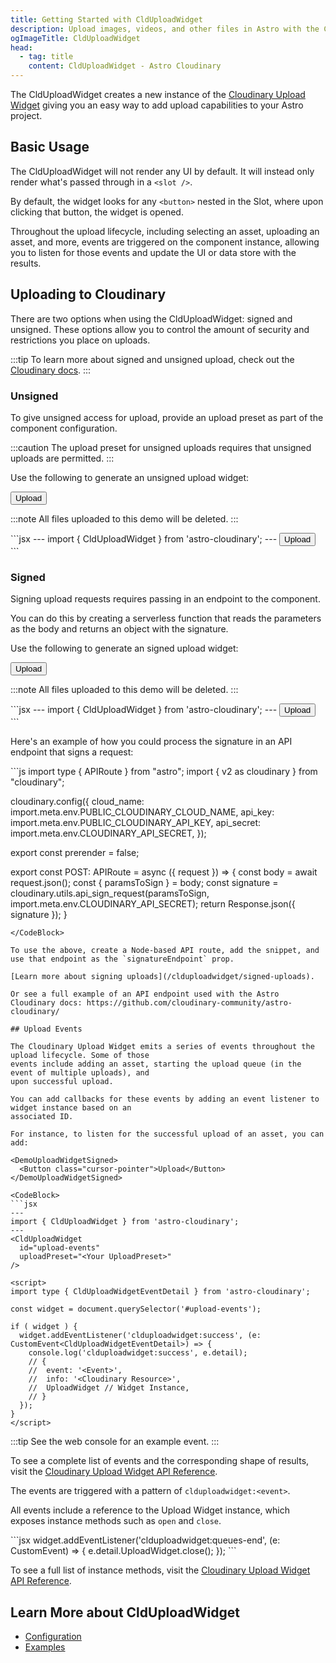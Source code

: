 ```yaml
---
title: Getting Started with CldUploadWidget
description: Upload images, videos, and other files in Astro with the CldUploadWidget component.
ogImageTitle: CldUploadWidget
head:
  - tag: title
    content: CldUploadWidget - Astro Cloudinary
---
```



The CldUploadWidget creates a new instance of the [Cloudinary Upload Widget](https://cloudinary.com/documentation/upload_widget)
giving you an easy way to add upload capabilities to your Astro project.

## Basic Usage

The CldUploadWidget will not render any UI by default. It will instead only render what's passed through in a `<slot />`.

By default, the widget looks for any `<button>` nested in the Slot, where upon clicking that button, the widget is opened.

Throughout the upload lifecycle, including selecting an asset, uploading an asset, and more, events are
triggered on the component instance, allowing you to listen for those events and update the UI or data
store with the results.

## Uploading to Cloudinary

There are two options when using the CldUploadWidget: signed and unsigned. These options allow you to control the amount
of security and restrictions you place on uploads.

:::tip
To learn more about signed and unsigned upload, check out the [Cloudinary docs](https://cloudinary.com/documentation/upload_images#uploading_assets_to_the_cloud).
:::

### Unsigned

To give unsigned access for upload, provide an upload preset as part of the component configuration.

:::caution
The upload preset for unsigned uploads requires that unsigned uploads are permitted.
:::

Use the following to generate an unsigned upload widget:

<DemoUploadWidgetUnsigned uploadPreset="astro-cloudinary-unsigned">
  <Button class="cursor-pointer">Upload</Button>
</DemoUploadWidgetUnsigned>

:::note
All files uploaded to this demo will be deleted.
:::

<CodeBlock className="mt-6" alwaysExpanded>
```jsx
---
import { CldUploadWidget } from 'astro-cloudinary';
---
<CldUploadWidget uploadPreset="<Your Upload Preset>">
  <button>Upload</button>
</CldUploadWidget>
```
</CodeBlock>

### Signed

Signing upload requests requires passing in an endpoint to the component.

You can do this by creating a serverless function that reads the parameters as the body and returns an object with the signature.

Use the following to generate an signed upload widget:

<DemoUploadWidgetSigned>
  <Button class="cursor-pointer">Upload</Button>
</DemoUploadWidgetSigned>

:::note
All files uploaded to this demo will be deleted.
:::

<CodeBlock alwaysExpanded>
```jsx
---
import { CldUploadWidget } from 'astro-cloudinary';
---
<CldUploadWidget signatureEndpoint="<API Endpoint (ex: /api/sign-cloudinary-params)>">
  <button>Upload</button>
</CldUploadWidget>
```
</CodeBlock>

Here's an example of how you could process the signature in an API endpoint that signs a request:

<CodeBlock>
```js
import type { APIRoute } from "astro";
import { v2 as cloudinary } from "cloudinary";

cloudinary.config({
  cloud_name: import.meta.env.PUBLIC_CLOUDINARY_CLOUD_NAME,
  api_key: import.meta.env.PUBLIC_CLOUDINARY_API_KEY,
  api_secret: import.meta.env.CLOUDINARY_API_SECRET,
});

export const prerender = false;

export const POST: APIRoute = async ({ request }) => {
  const body = await request.json();
  const { paramsToSign } = body;
  const signature = cloudinary.utils.api_sign_request(paramsToSign, import.meta.env.CLOUDINARY_API_SECRET);
  return Response.json({ signature });
}
```
</CodeBlock>

To use the above, create a Node-based API route, add the snippet, and use that endpoint as the `signatureEndpoint` prop.

[Learn more about signing uploads](/clduploadwidget/signed-uploads).

Or see a full example of an API endpoint used with the Astro Cloudinary docs: https://github.com/cloudinary-community/astro-cloudinary/

## Upload Events

The Cloudinary Upload Widget emits a series of events throughout the upload lifecycle. Some of those
events include adding an asset, starting the upload queue (in the event of multiple uploads), and
upon successful upload.

You can add callbacks for these events by adding an event listener to widget instance based on an
associated ID.

For instance, to listen for the successful upload of an asset, you can add:

<DemoUploadWidgetSigned>
  <Button class="cursor-pointer">Upload</Button>
</DemoUploadWidgetSigned>

<CodeBlock>
```jsx
---
import { CldUploadWidget } from 'astro-cloudinary';
---
<CldUploadWidget
  id="upload-events"
  uploadPreset="<Your UploadPreset>"
/>

<script>
import type { CldUploadWidgetEventDetail } from 'astro-cloudinary';

const widget = document.querySelector('#upload-events');

if ( widget ) {
  widget.addEventListener('clduploadwidget:success', (e: CustomEvent<CldUploadWidgetEventDetail>) => {
    console.log('clduploadwidget:success', e.detail);
    // {
    //  event: '<Event>',
    //  info: '<Cloudinary Resource>',
    //  UploadWidget // Widget Instance,
    // }
  });
}
</script>
```
</CodeBlock>

:::tip
See the web console for an example event.
:::

To see a complete list of events and the corresponding shape of results,
visit the [Cloudinary Upload Widget API Reference](https://cloudinary.com/documentation/upload_widget_reference#events).

The events are triggered with a pattern of `clduploadwidget:<event>`.

All events include a reference to the Upload Widget instance, which exposes instance
methods such as `open` and `close`.

<CodeBlock alwaysExpanded>
```jsx
widget.addEventListener('clduploadwidget:queues-end', (e: CustomEvent<CldUploadWidgetEventDetail>) => {
  e.detail.UploadWidget.close();
});
```
</CodeBlock>

To see a full list of instance methods, visit the [Cloudinary Upload Widget API Reference](https://cloudinary.com/documentation/upload_widget_reference#instance_methods).

## Learn More about CldUploadWidget
* [Configuration](/clduploadwidget/configuration)
* [Examples](/clduploadwidget/examples)

